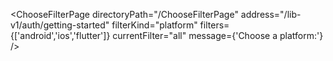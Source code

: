 


<ChooseFilterPage
    directoryPath="/ChooseFilterPage"
    address="/lib-v1/auth/getting-started"
    filterKind="platform"
    filters={['android','ios','flutter']}
    currentFilter="all"
    message={'Choose a platform:'}
/>
